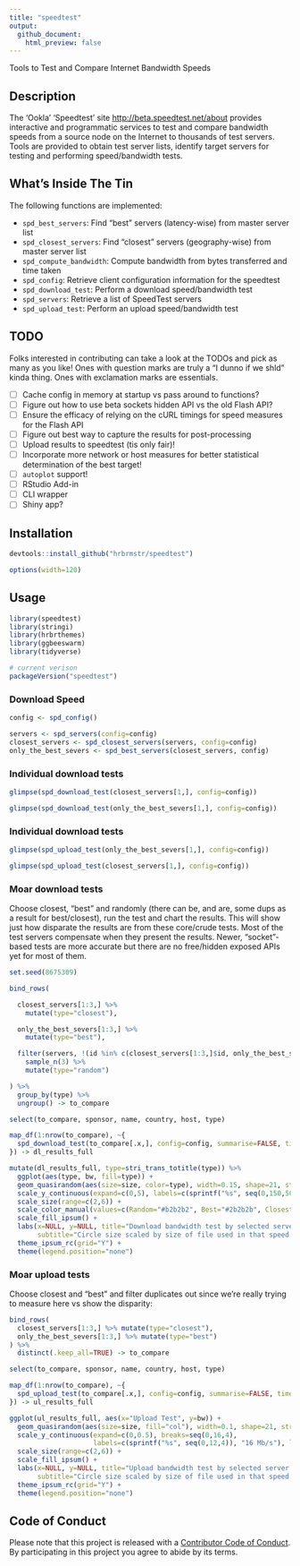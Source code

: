 ```yaml
---
title: "speedtest"
output:
  github_document:
    html_preview: false
---
```


Tools to Test and Compare Internet Bandwidth Speeds

## Description

The 'Ookla' 'Speedtest' site <http://beta.speedtest.net/about> provides
interactive and programmatic services to test and compare bandwidth speeds from 
a source node on the Internet to thousands of test servers. Tools are provided
to obtain test server lists, identify target servers for testing and performing
speed/bandwidth tests.
    
## What's Inside The Tin

The following functions are implemented:

- `spd_best_servers`:	Find "best" servers (latency-wise) from master server list
- `spd_closest_servers`:	Find "closest" servers (geography-wise) from master server list
- `spd_compute_bandwidth`:	Compute bandwidth from bytes transferred and time taken
- `spd_config`:	Retrieve client configuration information for the speedtest
- `spd_download_test`:	Perform a download speed/bandwidth test
- `spd_servers`:	Retrieve a list of SpeedTest servers
- `spd_upload_test`:	Perform an upload speed/bandwidth test

## TODO

Folks interested in contributing can take a look at the TODOs and pick as many as you like! Ones with question marks are truly a "I dunno if we shld" kinda thing. Ones with exclamation marks are essentials.

- [ ] Cache config in memory at startup vs pass around to functions?
- [ ] Figure out how to use beta sockets hidden API vs the old Flash API?
- [ ] Ensure the efficacy of relying on the cURL timings for speed measures for the Flash API
- [ ] Figure out best way to capture the results for post-processing
- [ ] Upload results to speedtest (tis only fair)!
- [ ] Incorporate more network or host measures for better statistical determination of the best target!
- [ ] `autoplot` support!
- [ ] RStudio Add-in
- [ ] CLI wrapper
- [ ] Shiny app?

## Installation

```r
devtools::install_github("hrbrmstr/speedtest")
```

```r
options(width=120)
```

## Usage

```r
library(speedtest)
library(stringi)
library(hrbrthemes)
library(ggbeeswarm)
library(tidyverse)

# current verison
packageVersion("speedtest")
```

### Download Speed

```r
config <- spd_config()

servers <- spd_servers(config=config)
closest_servers <- spd_closest_servers(servers, config=config)
only_the_best_severs <- spd_best_servers(closest_servers, config)
```

### Individual download tests

```r
glimpse(spd_download_test(closest_servers[1,], config=config))

glimpse(spd_download_test(only_the_best_severs[1,], config=config))
```

### Individual download tests

```r
glimpse(spd_upload_test(only_the_best_severs[1,], config=config))

glimpse(spd_upload_test(closest_servers[1,], config=config))
```

### Moar download tests

Choose closest, "best" and randomly (there can be, and are, some dups as a result for best/closest), run the test and chart the results. This will show just how disparate the results are from these core/crude tests. Most of the test servers compensate when they present the results. Newer, "socket"-based tests are more accurate but there are no free/hidden exposed APIs yet for most of them.

```r
set.seed(8675309)

bind_rows(

  closest_servers[1:3,] %>%
    mutate(type="closest"),

  only_the_best_severs[1:3,] %>%
    mutate(type="best"),

  filter(servers, !(id %in% c(closest_servers[1:3,]$id, only_the_best_severs[1:3,]$id))) %>%
    sample_n(3) %>%
    mutate(type="random")

) %>%
  group_by(type) %>%
  ungroup() -> to_compare

select(to_compare, sponsor, name, country, host, type)
```

```r
map_df(1:nrow(to_compare), ~{
  spd_download_test(to_compare[.x,], config=config, summarise=FALSE, timeout=30)
}) -> dl_results_full
```

```r
mutate(dl_results_full, type=stri_trans_totitle(type)) %>%
  ggplot(aes(type, bw, fill=type)) +
  geom_quasirandom(aes(size=size, color=type), width=0.15, shape=21, stroke=0.25) +
  scale_y_continuous(expand=c(0,5), labels=c(sprintf("%s", seq(0,150,50)), "200 Mb/s"), limits=c(0,200)) +
  scale_size(range=c(2,6)) +
  scale_color_manual(values=c(Random="#b2b2b2", Best="#2b2b2b", Closest="#2b2b2b")) +
  scale_fill_ipsum() +
  labs(x=NULL, y=NULL, title="Download bandwidth test by selected server type",
       subtitle="Circle size scaled by size of file used in that speed test") +
  theme_ipsum_rc(grid="Y") +
  theme(legend.position="none")
```

### Moar upload tests

Choose closest and "best" and filter duplicates out since we're really trying to measure here vs show the disparity:

```r
bind_rows(
  closest_servers[1:3,] %>% mutate(type="closest"),
  only_the_best_severs[1:3,] %>% mutate(type="best")
) %>%
  distinct(.keep_all=TRUE) -> to_compare

select(to_compare, sponsor, name, country, host, type)

map_df(1:nrow(to_compare), ~{
  spd_upload_test(to_compare[.x,], config=config, summarise=FALSE, timeout=30)
}) -> ul_results_full
```

```r
ggplot(ul_results_full, aes(x="Upload Test", y=bw)) +
  geom_quasirandom(aes(size=size, fill="col"), width=0.1, shape=21, stroke=0.25, color="#2b2b2b") +
  scale_y_continuous(expand=c(0,0.5), breaks=seq(0,16,4),
                     labels=c(sprintf("%s", seq(0,12,4)), "16 Mb/s"), limits=c(0,16)) +
  scale_size(range=c(2,6)) +
  scale_fill_ipsum() +
  labs(x=NULL, y=NULL, title="Upload bandwidth test by selected server type",
       subtitle="Circle size scaled by size of file used in that speed test") +
  theme_ipsum_rc(grid="Y") +
  theme(legend.position="none")
```

## Code of Conduct

Please note that this project is released with a [Contributor Code of Conduct](CONDUCT.md). By participating in this project you agree to abide by its terms.